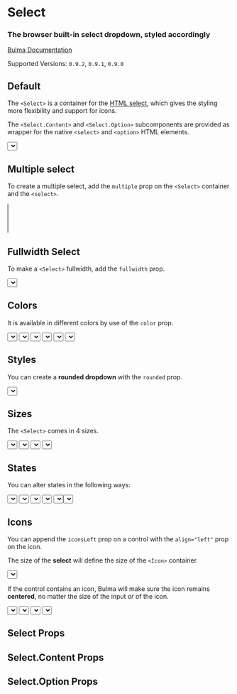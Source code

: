 


<Meta title="Form/Select" component={Select} />

# Select

### The browser built-in **select dropdown**, styled accordingly

[Bulma Documentation](https://bulma.io/documentation/form/select/)

Supported Versions: `0.9.2`, `0.9.1`, `0.9.0`

## Default

The `<Select>` is a container for the [HTML select](https://developer.mozilla.org/en-US/docs/Web/HTML/Element/select), which gives the styling more flexibility and support for icons.

The `<Select.Content>` and `<Select.Option>` subcomponents are provided as wrapper for the native `<select>` and `<option>` HTML elements.

<Canvas>
  <Story name="Default">
    <Select>
      <Select.Content>
        <Select.Option>Select dropdown</Select.Option>
        <Select.Option>With options</Select.Option>
      </Select.Content>
    </Select>
  </Story>
</Canvas>

## Multiple select

To create a multiple select, add the `multiple` prop on the `<Select>` container and the `<select>`.

<Canvas>
  <Story name="Multiple">
    <Select multiple>
      <Select.Content multiple size="8">
        <Select.Option>Argentina</Select.Option>
        <Select.Option>Bolivia</Select.Option>
        <Select.Option>Brazil</Select.Option>
        <Select.Option>Chile</Select.Option>
        <Select.Option>Colombia</Select.Option>
        <Select.Option>Ecuador</Select.Option>
        <Select.Option>Guyana</Select.Option>
        <Select.Option>Paraguay</Select.Option>
        <Select.Option>Peru</Select.Option>
        <Select.Option>Suriname</Select.Option>
        <Select.Option>Uruguay</Select.Option>
        <Select.Option>Venezuela</Select.Option>
      </Select.Content>
    </Select>
  </Story>
</Canvas>

## Fullwidth Select

To make a `<Select>` fullwidth, add the `fullwidth` prop.

<Canvas>
  <Story name="Fullwidth">
    <Select fullwidth>
      <Select.Content>
        <Select.Option>Select dropdown</Select.Option>
        <Select.Option>With options</Select.Option>
      </Select.Content>
    </Select>
  </Story>
</Canvas>

## Colors

It is available in different colors by use of the `color` prop.

<Canvas>
  <Story name="Colors">
    <React.Fragment>
      <Field>
        <Control>
          <Select color="primary">
            <Select.Content>
              <Select.Option>Select dropdown</Select.Option>
              <Select.Option>With options</Select.Option>
            </Select.Content>
          </Select>
        </Control>
      </Field>
      <Field>
        <Control>
          <Select color="link">
            <Select.Content>
              <Select.Option>Select dropdown</Select.Option>
              <Select.Option>With options</Select.Option>
            </Select.Content>
          </Select>
        </Control>
      </Field>
      <Field>
        <Control>
          <Select color="info">
            <Select.Content>
              <Select.Option>Select dropdown</Select.Option>
              <Select.Option>With options</Select.Option>
            </Select.Content>
          </Select>
        </Control>
      </Field>
      <Field>
        <Control>
          <Select color="success">
            <Select.Content>
              <Select.Option>Select dropdown</Select.Option>
              <Select.Option>With options</Select.Option>
            </Select.Content>
          </Select>
        </Control>
      </Field>
      <Field>
        <Control>
          <Select color="warning">
            <Select.Content>
              <Select.Option>Select dropdown</Select.Option>
              <Select.Option>With options</Select.Option>
            </Select.Content>
          </Select>
        </Control>
      </Field>
      <Field>
        <Control>
          <Select color="danger">
            <Select.Content>
              <Select.Option>Select dropdown</Select.Option>
              <Select.Option>With options</Select.Option>
            </Select.Content>
          </Select>
        </Control>
      </Field>
    </React.Fragment>
  </Story>
</Canvas>

## Styles

You can create a **rounded dropdown** with the `rounded` prop.

<Canvas>
  <Story name="Rounded">
    <Select rounded>
      <Select.Content>
        <Select.Option>Rounded dropdown</Select.Option>
        <Select.Option>With options</Select.Option>
      </Select.Content>
    </Select>
  </Story>
</Canvas>

## Sizes

The `<Select>` comes in 4 sizes.

<Canvas>
  <Story name="Sizes">
    <React.Fragment>
      <Field>
        <Control>
          <Select size="small">
            <Select.Content>
              <Select.Option>Small dropdown</Select.Option>
              <Select.Option>With options</Select.Option>
            </Select.Content>
          </Select>
        </Control>
      </Field>
      <Field>
        <Control>
          <Select>
            <Select.Content>
              <Select.Option>Normal dropdown</Select.Option>
              <Select.Option>With options</Select.Option>
            </Select.Content>
          </Select>
        </Control>
      </Field>
      <Field>
        <Control>
          <Select size="medium">
            <Select.Content>
              <Select.Option>Medium dropdown</Select.Option>
              <Select.Option>With options</Select.Option>
            </Select.Content>
          </Select>
        </Control>
      </Field>
      <Field>
        <Control>
          <Select size="large">
            <Select.Content>
              <Select.Option>Large dropdown</Select.Option>
              <Select.Option>With options</Select.Option>
            </Select.Content>
          </Select>
        </Control>
      </Field>
    </React.Fragment>
  </Story>
</Canvas>

## States

You can alter states in the following ways:

<Canvas>
  <Story name="States">
    <React.Fragment>
      <Field>
        <Control>
          <Select>
            <Select.Content>
              <Select.Option>Normal dropdown</Select.Option>
              <Select.Option>With options</Select.Option>
            </Select.Content>
          </Select>
        </Control>
      </Field>
      <Field>
        <Control>
          <Select>
            <Select.Content hovered>
              <Select.Option>Hovered dropdown</Select.Option>
              <Select.Option>With options</Select.Option>
            </Select.Content>
          </Select>
        </Control>
      </Field>
      <Field>
        <Control>
          <Select>
            <Select.Content focused>
              <Select.Option>Focused dropdown</Select.Option>
              <Select.Option>With options</Select.Option>
            </Select.Content>
          </Select>
        </Control>
      </Field>
      <Field>
        <Control>
          <Select>
            <Select.Content active>
              <Select.Option>Active dropdown</Select.Option>
              <Select.Option>With options</Select.Option>
            </Select.Content>
          </Select>
        </Control>
      </Field>
      <Field>
        <Control>
          <Select loading>
            <select>
              <Select.Option>Loading dropdown</Select.Option>
              <Select.Option>With options</Select.Option>
            </select>
          </Select>
        </Control>
      </Field>
    </React.Fragment>
  </Story>
</Canvas>

## Icons

You can append the `iconsLeft` prop on a control with the `align="left"` prop on the icon.

The size of the **select** will define the size of the `<Icon>` container.

<Canvas>
  <Story name="Icons">
    <Field>
      <Control iconsLeft>
        <Select>
          <Select.Content>
            <Select.Option selected>Country</Select.Option>
            <Select.Option>United States</Select.Option>
            <Select.Option>Canada</Select.Option>
            <Select.Option>Mexico</Select.Option>
          </Select.Content>
        </Select>
        <Icon size="small" align="left">
          <FontAwesomeIcon icon={faGlobe}/>
        </Icon>
      </Control>
    </Field>
  </Story>
</Canvas>

If the control contains an icon, Bulma will make sure the icon remains **centered**, no matter the size of the input *or* of the icon.

<Canvas>
  <Story name="Icons Sizes">
    <React.Fragment>
      <Field>
        <Control iconsLeft>
          <Select size="small">
            <Select.Content>
              <Select.Option selected>Country</Select.Option>
              <Select.Option>United States</Select.Option>
              <Select.Option>Canada</Select.Option>
              <Select.Option>Mexico</Select.Option>
            </Select.Content>
          </Select>
          <Icon size="small" align="left">
            <FontAwesomeIcon icon={faGlobe}/>
          </Icon>
        </Control>
      </Field>
      <Field>
        <Control iconsLeft>
          <Select>
            <Select.Content>
              <Select.Option selected>Country</Select.Option>
              <Select.Option>United States</Select.Option>
              <Select.Option>Canada</Select.Option>
              <Select.Option>Mexico</Select.Option>
            </Select.Content>
          </Select>
          <Icon align="left">
            <FontAwesomeIcon icon={faGlobe}/>
          </Icon>
        </Control>
      </Field>
      <Field>
        <Control iconsLeft>
          <Select size="medium">
            <Select.Content>
              <Select.Option selected>Country</Select.Option>
              <Select.Option>United States</Select.Option>
              <Select.Option>Canada</Select.Option>
              <Select.Option>Mexico</Select.Option>
            </Select.Content>
          </Select>
          <Icon size="medium" align="left">
            <FontAwesomeIcon icon={faGlobe}/>
          </Icon>
        </Control>
      </Field>
      <Field>
        <Control iconsLeft>
          <Select size="large">
            <Select.Content>
              <Select.Option selected>Country</Select.Option>
              <Select.Option>United States</Select.Option>
              <Select.Option>Canada</Select.Option>
              <Select.Option>Mexico</Select.Option>
            </Select.Content>
          </Select>
          <Icon size="large" align="left">
            <FontAwesomeIcon icon={faGlobe}/>
          </Icon>
        </Control>
      </Field>
    </React.Fragment>
  </Story>
</Canvas>

## Select Props

<ArgsTable of={Select} />

## Select.Content Props

<ArgsTable of={Select.Content} />

## Select.Option Props

<ArgsTable of={Select.Option} />
